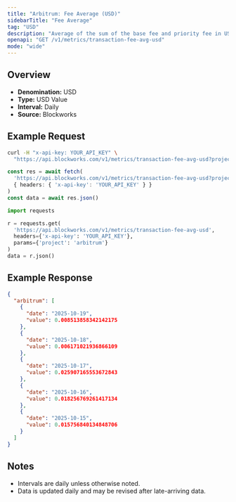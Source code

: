 ```yaml
---
title: "Arbitrum: Fee Average (USD)"
sidebarTitle: "Fee Average"
tag: "USD"
description: "Average of the sum of the base fee and priority fee in USD that day"
openapi: "GET /v1/metrics/transaction-fee-avg-usd"
mode: "wide"
---
```


## Overview

- **Denomination:** USD
- **Type:** USD Value
- **Interval:** Daily
- **Source:** Blockworks

## Example Request

<CodeGroup>

```bash cURL
curl -H "x-api-key: YOUR_API_KEY" \
  "https://api.blockworks.com/v1/metrics/transaction-fee-avg-usd?project=arbitrum"
```

```typescript TypeScript
const res = await fetch(
  'https://api.blockworks.com/v1/metrics/transaction-fee-avg-usd?project=arbitrum',
  { headers: { 'x-api-key': 'YOUR_API_KEY' } }
)
const data = await res.json()
```

```python Python
import requests

r = requests.get(
  'https://api.blockworks.com/v1/metrics/transaction-fee-avg-usd',
  headers={'x-api-key': 'YOUR_API_KEY'},
  params={'project': 'arbitrum'}
)
data = r.json()
```

</CodeGroup>

## Example Response

```json
{
  "arbitrum": [
    {
      "date": "2025-10-19",
      "value": 0.008513858342142175
    },
    {
      "date": "2025-10-18",
      "value": 0.006171021936866109
    },
    {
      "date": "2025-10-17",
      "value": 0.025907165553672843
    },
    {
      "date": "2025-10-16",
      "value": 0.018256769261417134
    },
    {
      "date": "2025-10-15",
      "value": 0.015756840134848706
    }
  ]
}
```

## Notes
- Intervals are daily unless otherwise noted.
- Data is updated daily and may be revised after late-arriving data.